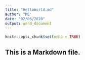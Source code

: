 ---
title: "HelloWorld.md"
author: "ME"
date: "02/06/2020"
output: word_document
---

```{r setup, include=FALSE}
knitr::opts_chunk$set(echo = TRUE)
```

## This is a Markdown file. 